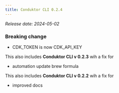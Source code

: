```yaml
---
title: Conduktor CLI 0.2.4
---
```


*Release date: 2024-05-02*

### Breaking change
- CDK_TOKEN is now CDK_API_KEY

This also includes **Conduktor CLI v 0.2.3** wih a fix for
- automation update brew formula

This also includes **Conduktor CLI v 0.2.2** wih a fix for
- improved docs
